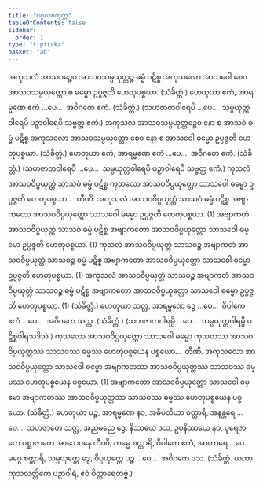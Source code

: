 ```yaml
---
title: "ပစ္စယစတုက္က"
tableOfContents: false
sidebar:
  order: 1
type: "tipitaka"
basket: "ab"
---
```



<DynamicBreadcrumb />

<Division number="24">

<Paragraph number="1296">
အကုသလံ အာသဝဉ္စေဝ အာသဝသမ္ပယုတ္တဉ္စ ဓမ္မံ ပဋိစ္စ အကုသလော အာသဝေါ စေဝ အာသဝသမ္ပယုတ္တော စ ဓမ္မော ဥပ္ပဇ္ဇတိ ဟေတုပစ္စယာ. (သံခိတ္တံ.)
</Paragraph>

<Paragraph number="1297">
ဟေတုယာ ဧကံ, အာရမ္မဏေ ဧကံ …ပေ…  အဝိဂတေ ဧကံ. (သံခိတ္တံ.)
</Paragraph>

<Paragraph number="1298">
(သဟဇာတဝါရေပိ …ပေ…  သမ္ပယုတ္တဝါရေပိ ပဉှာဝါရေပိ သဗ္ဗတ္ထ ဧကံ.)
</Paragraph>

</Division>
<Division number="25">

<Paragraph number="1299">
အကုသလံ အာသဝသမ္ပယုတ္တဉ္စေဝ နော စ အာသဝံ ဓမ္မံ ပဋိစ္စ အကုသလော အာသဝသမ္ပယုတ္တော စေဝ နော စ အာသဝေါ ဓမ္မော ဥပ္ပဇ္ဇတိ ဟေတုပစ္စယာ. (သံခိတ္တံ.)
</Paragraph>

<Paragraph number="1300">
ဟေတုယာ ဧကံ, အာရမ္မဏေ ဧကံ …ပေ…  အဝိဂတေ ဧကံ. (သံခိတ္တံ.)
</Paragraph>

<Paragraph number="1301">
(သဟဇာတဝါရေပိ …ပေ…  သမ္ပယုတ္တဝါရေပိ ပဉှာဝါရေပိ သဗ္ဗတ္ထ ဧကံ.)
</Paragraph>

</Division>
<Division number="26">

<Paragraph number="1302">
ကုသလံ အာသဝဝိပ္ပယုတ္တံ သာသဝံ ဓမ္မံ ပဋိစ္စ ကုသလော အာသဝဝိပ္ပယုတ္တော သာသဝေါ ဓမ္မော ဥပ္ပဇ္ဇတိ ဟေတုပစ္စယာ…  တီဏိ.
</Paragraph>

<Paragraph number="1303">
အကုသလံ အာသဝဝိပ္ပယုတ္တံ သာသဝံ ဓမ္မံ ပဋိစ္စ အဗျာကတော အာသဝဝိပ္ပယုတ္တော သာသဝေါ ဓမ္မော ဥပ္ပဇ္ဇတိ ဟေတုပစ္စယာ. (1)
</Paragraph>

<Paragraph number="1304">
အဗျာကတံ အာသဝဝိပ္ပယုတ္တံ သာသဝံ ဓမ္မံ ပဋိစ္စ အဗျာကတော အာသဝဝိပ္ပယုတ္တော သာသဝေါ ဓမ္မော ဥပ္ပဇ္ဇတိ ဟေတုပစ္စယာ. (1)
</Paragraph>

<Paragraph number="1305">
ကုသလံ အာသဝဝိပ္ပယုတ္တံ သာသဝဉ္စ အဗျာကတံ အာသဝဝိပ္ပယုတ္တံ သာသဝဉ္စ ဓမ္မံ ပဋိစ္စ အဗျာကတော အာသဝဝိပ္ပယုတ္တော သာသဝေါ ဓမ္မော ဥပ္ပဇ္ဇတိ ဟေတုပစ္စယာ. (1)
</Paragraph>

<Paragraph number="1306">
အကုသလံ အာသဝဝိပ္ပယုတ္တံ သာသဝဉ္စ အဗျာကတံ အာသဝဝိပ္ပယုတ္တံ သာသဝဉ္စ ဓမ္မံ ပဋိစ္စ အဗျာကတော အာသဝဝိပ္ပယုတ္တော သာသဝေါ ဓမ္မော ဥပ္ပဇ္ဇတိ ဟေတုပစ္စယာ. (1) (သံခိတ္တံ.)
</Paragraph>

</Division>
<Division number="27">

<Paragraph number="1307">
ဟေတုယာ သတ္တ, အာရမ္မဏေ ဒွေ …ပေ…  ဝိပါကေ ဧကံ …ပေ…  အဝိဂတေ သတ္တ. (သံခိတ္တံ.)
</Paragraph>

<Paragraph number="1308">
(သဟဇာတဝါရမ္ပိ …ပေ…  သမ္ပယုတ္တဝါရမ္ပိ ပဋိစ္စဝါရသဒိသံ.)
</Paragraph>

</Division>
<Division number="28">

<Paragraph number="1309">
ကုသလော အာသဝဝိပ္ပယုတ္တော သာသဝေါ ဓမ္မော ကုသလဿ အာသဝဝိပ္ပယုတ္တဿ သာသဝဿ ဓမ္မဿ ဟေတုပစ္စယေန ပစ္စယော…  တီဏိ.
</Paragraph>

<Paragraph number="1310">
အကုသလော အာသဝဝိပ္ပယုတ္တော သာသဝေါ ဓမ္မော အဗျာကတဿ အာသဝဝိပ္ပယုတ္တဿ သာသဝဿ ဓမ္မဿ ဟေတုပစ္စယေန ပစ္စယော. (1)
</Paragraph>

<Paragraph number="1311">
အဗျာကတော အာသဝဝိပ္ပယုတ္တော သာသဝေါ ဓမ္မော အဗျာကတဿ အာသဝဝိပ္ပယုတ္တဿ သာသဝဿ ဓမ္မဿ ဟေတုပစ္စယေန ပစ္စယော. (သံခိတ္တံ.)
</Paragraph>

</Division>
<Division number="29">

<Paragraph number="1312">
ဟေတုယာ ပဉ္စ, အာရမ္မဏေ နဝ, အဓိပတိယာ စတ္တာရိ, အနန္တရေ …ပေ…  သဟဇာတေ သတ္တ, အညမညေ ဒွေ, နိဿယေ ဒသ, ဥပနိဿယေ နဝ, ပုရေဇာတေ ပစ္ဆာဇာတေ အာသေဝနေ တီဏိ, ကမ္မေ စတ္တာရိ, ဝိပါကေ ဧကံ, အာဟာရေ …ပေ…  မဂ္ဂေ စတ္တာရိ, သမ္ပယုတ္တေ ဒွေ, ဝိပ္ပယုတ္တေ ပဉ္စ …ပေ…  အဝိဂတေ ဒသ. (သံခိတ္တံ. ယထာ ကုသလတ္တိကေ ပဉှာဝါရံ, ဧဝံ ဝိတ္ထာရေတဗ္ဗံ.)
</Paragraph>
</Division>
